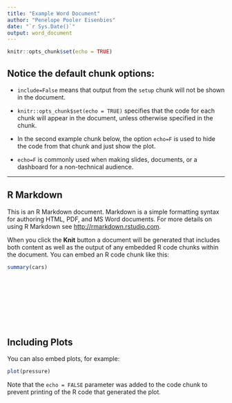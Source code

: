 ```yaml
---
title: "Example Word Document"
author: "Penelope Pooler Eisenbies"
date: "`r Sys.Date()`"
output: word_document
---
```


```r
knitr::opts_chunk$set(echo = TRUE)
```

## Notice the default chunk options:

-   `include=False` means that output from the `setup` chunk will not be shown in the document.

-   `knitr::opts_chunk$set(echo = TRUE)` specifies that the code for each chunk will appear in the document, unless otherwise specified in the chunk.

-   In the second example chunk below, the option `echo=F` is used to hide the code from that chunk and just show the plot.

-   `echo=F` is commonly used when making slides, documents, or a dashboard for a non-technical audience.

---

## R Markdown

This is an R Markdown document. Markdown is a simple formatting syntax for authoring HTML, PDF, and MS Word documents. For more details on using R Markdown see <http://rmarkdown.rstudio.com>.

When you click the **Knit** button a document will be generated that includes both content as well as the output of any embedded R code chunks within the document. You can embed an R code chunk like this:

```r
summary(cars)
```

<br>
 
<br>
 
<br>
 
<br>
 

## Including Plots

You can also embed plots, for example:

```r
plot(pressure)
```

Note that the `echo = FALSE` parameter was added to the code chunk to prevent printing of the R code that generated the plot.
